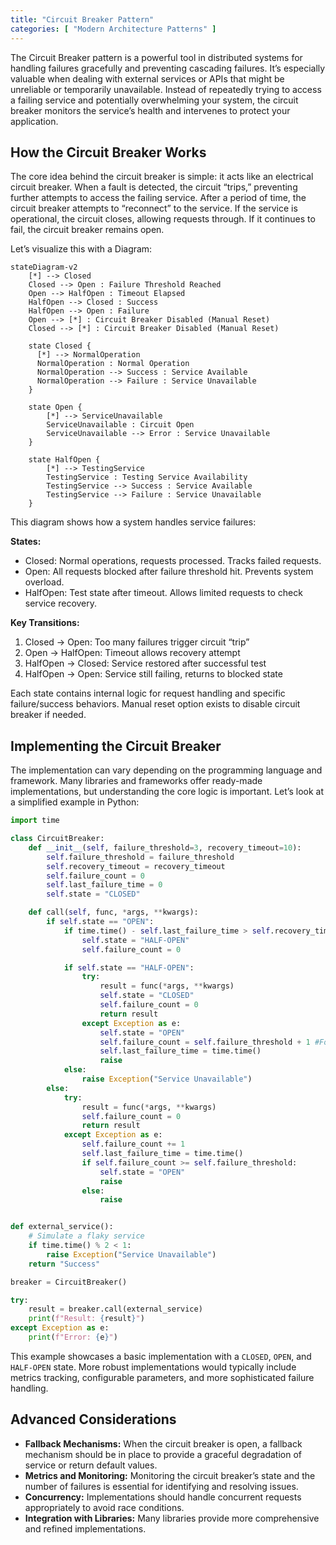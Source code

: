 ```yaml
---
title: "Circuit Breaker Pattern"
categories: [ "Modern Architecture Patterns" ]
---
```


The Circuit Breaker pattern is a powerful tool in distributed systems for handling failures gracefully and preventing cascading failures. It's especially valuable when dealing with external services or APIs that might be unreliable or temporarily unavailable. Instead of repeatedly trying to access a failing service and potentially overwhelming your system, the circuit breaker monitors the service's health and intervenes to protect your application.

## How the Circuit Breaker Works

The core idea behind the circuit breaker is simple: it acts like an electrical circuit breaker. When a fault is detected, the circuit "trips," preventing further attempts to access the failing service. After a period of time, the circuit breaker attempts to "reconnect" to the service. If the service is operational, the circuit closes, allowing requests through. If it continues to fail, the circuit breaker remains open.

Let's visualize this with a Diagram:

```mermaid
stateDiagram-v2
    [*] --> Closed
    Closed --> Open : Failure Threshold Reached
    Open --> HalfOpen : Timeout Elapsed
    HalfOpen --> Closed : Success
    HalfOpen --> Open : Failure
    Open --> [*] : Circuit Breaker Disabled (Manual Reset)
    Closed --> [*] : Circuit Breaker Disabled (Manual Reset)
    
    state Closed {
      [*] --> NormalOperation
      NormalOperation : Normal Operation
      NormalOperation --> Success : Service Available
      NormalOperation --> Failure : Service Unavailable
    }

    state Open {
        [*] --> ServiceUnavailable
        ServiceUnavailable : Circuit Open
        ServiceUnavailable --> Error : Service Unavailable
    }

    state HalfOpen {
        [*] --> TestingService
        TestingService : Testing Service Availability
        TestingService --> Success : Service Available
        TestingService --> Failure : Service Unavailable
    }

```

This diagram shows how a system handles service failures:

**States:**

- Closed: Normal operations, requests processed. Tracks failed requests.
- Open: All requests blocked after failure threshold hit. Prevents system overload.
- HalfOpen: Test state after timeout. Allows limited requests to check service recovery.

**Key Transitions:**

1. Closed → Open: Too many failures trigger circuit "trip"
2. Open → HalfOpen: Timeout allows recovery attempt
3. HalfOpen → Closed: Service restored after successful test
4. HalfOpen → Open: Service still failing, returns to blocked state

Each state contains internal logic for request handling and specific failure/success behaviors. Manual reset option exists to disable circuit breaker if needed.

## Implementing the Circuit Breaker

The implementation can vary depending on the programming language and framework. Many libraries and frameworks offer ready-made implementations, but understanding the core logic is important. Let's look at a simplified example in Python:

``` python
import time

class CircuitBreaker:
    def __init__(self, failure_threshold=3, recovery_timeout=10):
        self.failure_threshold = failure_threshold
        self.recovery_timeout = recovery_timeout
        self.failure_count = 0
        self.last_failure_time = 0
        self.state = "CLOSED"

    def call(self, func, *args, **kwargs):
        if self.state == "OPEN":
            if time.time() - self.last_failure_time > self.recovery_timeout:
                self.state = "HALF-OPEN"
                self.failure_count = 0

            if self.state == "HALF-OPEN":
                try:
                    result = func(*args, **kwargs)
                    self.state = "CLOSED"
                    self.failure_count = 0
                    return result
                except Exception as e:
                    self.state = "OPEN"
                    self.failure_count = self.failure_threshold + 1 #Force open
                    self.last_failure_time = time.time()
                    raise
            else:
                raise Exception("Service Unavailable")
        else:
            try:
                result = func(*args, **kwargs)
                self.failure_count = 0
                return result
            except Exception as e:
                self.failure_count += 1
                self.last_failure_time = time.time()
                if self.failure_count >= self.failure_threshold:
                    self.state = "OPEN"
                    raise
                else:
                    raise


def external_service():
    # Simulate a flaky service
    if time.time() % 2 < 1:
        raise Exception("Service Unavailable")
    return "Success"

breaker = CircuitBreaker()

try:
    result = breaker.call(external_service)
    print(f"Result: {result}")
except Exception as e:
    print(f"Error: {e}")
```

This example showcases a basic implementation with a `CLOSED`, `OPEN`, and `HALF-OPEN` state. More robust implementations would typically include metrics tracking, configurable parameters, and more sophisticated failure handling.

## Advanced Considerations

-   **Fallback Mechanisms:** When the circuit breaker is open, a fallback mechanism should be in place to provide a graceful degradation of service or return default values.
-   **Metrics and Monitoring:** Monitoring the circuit breaker's state and the number of failures is essential for identifying and resolving issues.
-   **Concurrency:** Implementations should handle concurrent requests appropriately to avoid race conditions.
-   **Integration with Libraries:** Many libraries provide more comprehensive and refined implementations.